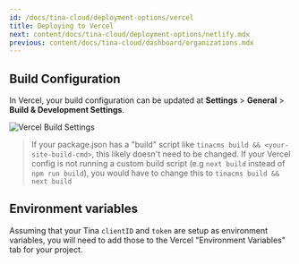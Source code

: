 ```yaml
---
id: /docs/tina-cloud/deployment-options/vercel
title: Deploying to Vercel
next: content/docs/tina-cloud/deployment-options/netlify.mdx
previous: content/docs/tina-cloud/dashboard/organizations.mdx
---
```


## Build Configuration

In Vercel, your build configuration can be updated at **Settings** > **General** > **Build & Development Settings**.

![Vercel Build Settings](/img/docs/tina-cloud-deployment-options/vercel-build-settings_vubza8.png 'Vercel Build Settings')

> If your package.json has a "build" script like `tinacms build && <your-site-build-cmd>`, this likely doesn't need to be changed. If your Vercel config is not running a custom build script (e.g `next build` instead of `npm run build`), you would have to change this to `tinacms build && next build`

## Environment variables

Assuming that your Tina `clientID` and `token` are setup as environment variables, you will need to add those to the Vercel "Environment Variables" tab for your project.

